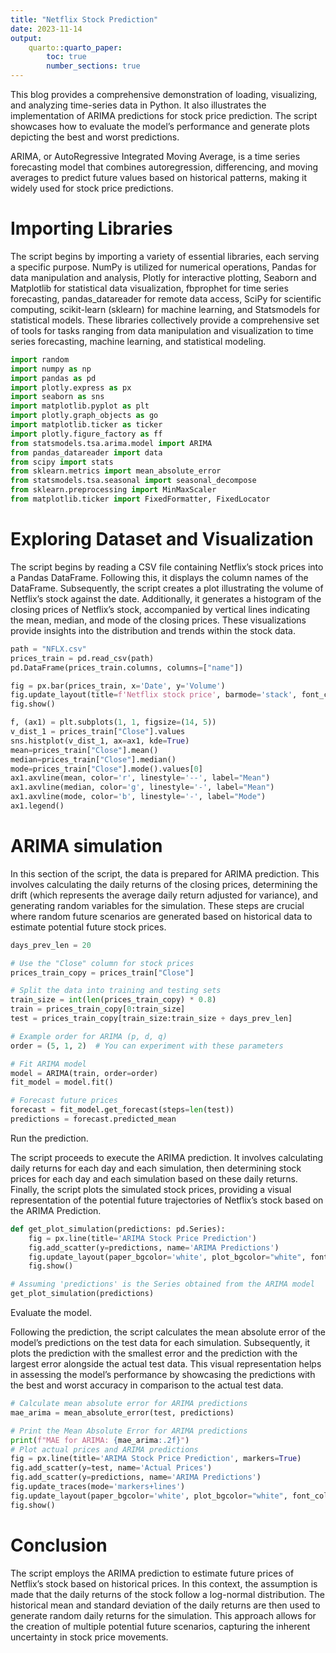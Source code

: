 ```yaml
---
title: "Netflix Stock Prediction"
date: 2023-11-14
output:
    quarto::quarto_paper:
        toc: true
        number_sections: true
---
```


This blog provides a comprehensive demonstration of loading, visualizing, and analyzing time-series data in Python. It also illustrates the implementation of ARIMA predictions for stock price prediction. The script showcases how to evaluate the model's performance and generate plots depicting the best and worst predictions.

ARIMA, or AutoRegressive Integrated Moving Average, is a time series forecasting model that combines autoregression, differencing, and moving averages to predict future values based on historical patterns, making it widely used for stock price predictions.

# Importing Libraries

The script begins by importing a variety of essential libraries, each serving a specific purpose. NumPy is utilized for numerical operations, Pandas for data manipulation and analysis, Plotly for interactive plotting, Seaborn and Matplotlib for statistical data visualization, fbprophet for time series forecasting, pandas_datareader for remote data access, SciPy for scientific computing, scikit-learn (sklearn) for machine learning, and Statsmodels for statistical models. These libraries collectively provide a comprehensive set of tools for tasks ranging from data manipulation and visualization to time series forecasting, machine learning, and statistical modeling.

```python
import random 
import numpy as np 
import pandas as pd 
import plotly.express as px
import seaborn as sns
import matplotlib.pyplot as plt
import plotly.graph_objects as go
import matplotlib.ticker as ticker
import plotly.figure_factory as ff
from statsmodels.tsa.arima.model import ARIMA  
from pandas_datareader import data
from scipy import stats
from sklearn.metrics import mean_absolute_error
from statsmodels.tsa.seasonal import seasonal_decompose
from sklearn.preprocessing import MinMaxScaler
from matplotlib.ticker import FixedFormatter, FixedLocator
```

# Exploring Dataset and Visualization

The script begins by reading a CSV file containing Netflix's stock prices into a Pandas DataFrame. Following this, it displays the column names of the DataFrame. Subsequently, the script creates a plot illustrating the volume of Netflix's stock against the date. Additionally, it generates a histogram of the closing prices of Netflix's stock, accompanied by vertical lines indicating the mean, median, and mode of the closing prices. These visualizations provide insights into the distribution and trends within the stock data.

```python
path = "NFLX.csv"
prices_train = pd.read_csv(path)
pd.DataFrame(prices_train.columns, columns=["name"])

```


```python
fig = px.bar(prices_train, x='Date', y='Volume')
fig.update_layout(title=f'Netflix stock price', barmode='stack', font_color="black")
fig.show()
```


```python
f, (ax1) = plt.subplots(1, 1, figsize=(14, 5))
v_dist_1 = prices_train["Close"].values
sns.histplot(v_dist_1, ax=ax1, kde=True)
mean=prices_train["Close"].mean()
median=prices_train["Close"].median()
mode=prices_train["Close"].mode().values[0]
ax1.axvline(mean, color='r', linestyle='--', label="Mean")
ax1.axvline(median, color='g', linestyle='-', label="Mean")
ax1.axvline(mode, color='b', linestyle='-', label="Mode")
ax1.legend()
```


# ARIMA simulation


In this section of the script, the data is prepared for ARIMA prediction. This involves calculating the daily returns of the closing prices, determining the drift (which represents the average daily return adjusted for variance), and generating random variables for the simulation. These steps are crucial where random future scenarios are generated based on historical data to estimate potential future stock prices.

```python
days_prev_len = 20

# Use the "Close" column for stock prices
prices_train_copy = prices_train["Close"]

# Split the data into training and testing sets
train_size = int(len(prices_train_copy) * 0.8)
train = prices_train_copy[0:train_size]
test = prices_train_copy[train_size:train_size + days_prev_len]

# Example order for ARIMA (p, d, q)
order = (5, 1, 2)  # You can experiment with these parameters

# Fit ARIMA model
model = ARIMA(train, order=order)
fit_model = model.fit()

# Forecast future prices
forecast = fit_model.get_forecast(steps=len(test))
predictions = forecast.predicted_mean
```

Run the prediction. 

The script proceeds to execute the ARIMA prediction. It involves calculating daily returns for each day and each simulation, then determining stock prices for each day and each simulation based on these daily returns. Finally, the script plots the simulated stock prices, providing a visual representation of the potential future trajectories of Netflix's stock based on the ARIMA Prediction.

```python
def get_plot_simulation(predictions: pd.Series):
    fig = px.line(title='ARIMA Stock Price Prediction')
    fig.add_scatter(y=predictions, name='ARIMA Predictions')
    fig.update_layout(paper_bgcolor='white', plot_bgcolor="white", font_color="black")
    fig.show()

# Assuming 'predictions' is the Series obtained from the ARIMA model
get_plot_simulation(predictions)
```



Evaluate the model.

Following the prediction, the script calculates the mean absolute error of the model's predictions on the test data for each simulation. Subsequently, it plots the prediction with the smallest error and the prediction with the largest error alongside the actual test data. This visual representation helps in assessing the model's performance by showcasing the predictions with the best and worst accuracy in comparison to the actual test data.

```python
# Calculate mean absolute error for ARIMA predictions
mae_arima = mean_absolute_error(test, predictions)

# Print the Mean Absolute Error for ARIMA predictions
print(f"MAE for ARIMA: {mae_arima:.2f}")
# Plot actual prices and ARIMA predictions
fig = px.line(title='ARIMA Stock Price Prediction', markers=True)
fig.add_scatter(y=test, name='Actual Prices')
fig.add_scatter(y=predictions, name='ARIMA Predictions')
fig.update_traces(mode='markers+lines')
fig.update_layout(paper_bgcolor='white', plot_bgcolor="white", font_color="black")
fig.show()
```


# Conclusion
The script employs the ARIMA prediction to estimate future prices of Netflix's stock based on historical prices. In this context, the assumption is made that the daily returns of the stock follow a log-normal distribution. The historical mean and standard deviation of the daily returns are then used to generate random daily returns for the simulation. This approach allows for the creation of multiple potential future scenarios, capturing the inherent uncertainty in stock price movements.